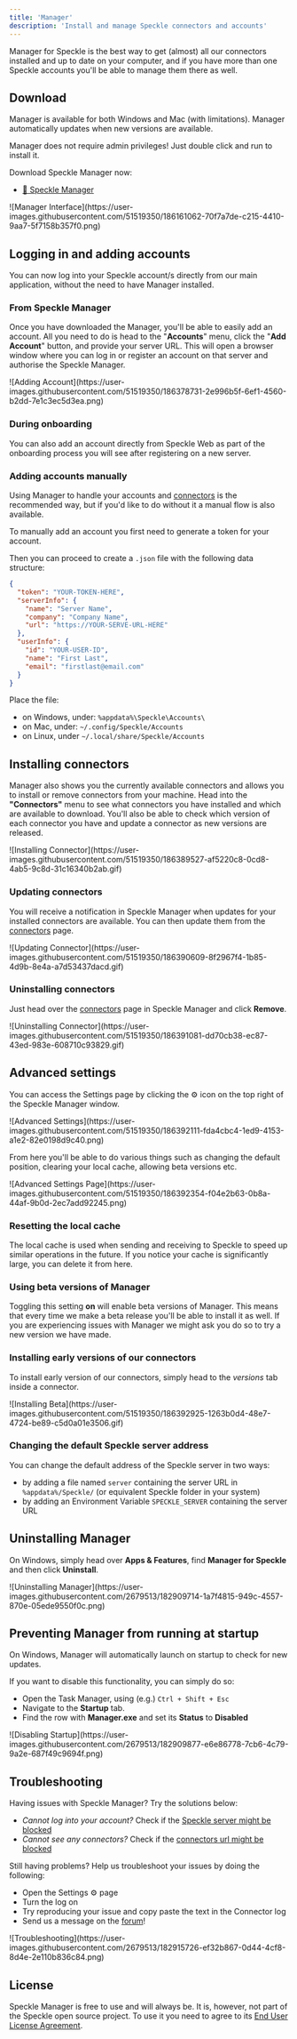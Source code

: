 ```yaml
---
title: 'Manager'
description: 'Install and manage Speckle connectors and accounts'
---
```



<LegacyManager />

Manager for Speckle is the best way to get (almost) all our connectors installed and up to date on your computer, and if you have more than one Speckle accounts you'll be able to manage them there as well.

## Download

Manager is available for both Windows and Mac (with limitations).
Manager automatically updates when new versions are available.

<Note>
  Manager does not require admin privileges! Just double click and run to install it.
</Note>

Download Speckle Manager now:

- [🔽 Speckle Manager](https://speckle.systems/download/)

<Frame>
  ![Manager Interface](https://user-images.githubusercontent.com/51519350/186161062-70f7a7de-c215-4410-9aa7-5f7158b357f0.png)
</Frame>

## Logging in and adding accounts

<Note>
  You can now log into your Speckle account/s directly from our main application, without the need to have Manager installed.
</Note>

### From Speckle Manager

Once you have downloaded the Manager, you'll be able to easily add an account. All you need to do is head to the "**Accounts**" menu, click the "**Add Account**" button, and provide your server URL. This will open a browser window where you can log in or register an account on that server and authorise the Speckle Manager.

<Frame>
  ![Adding Account](https://user-images.githubusercontent.com/51519350/186378731-2e996b5f-6ef1-4560-b2dd-7e1c3ec5d3ea.png)
</Frame>


### During onboarding

You can also add an account directly from Speckle Web as part of the onboarding process you will see after registering on a new server.

### Adding accounts manually

Using Manager to handle your accounts and [connectors](/#connectors) is the recommended way, but if you'd like to do without it a manual flow is also available.

To manually add an account you first need to generate a token for your account.

Then you can proceed to create a `.json` file with the following data structure:

```json
{
  "token": "YOUR-TOKEN-HERE",
  "serverInfo": {
    "name": "Server Name",
    "company": "Company Name",
    "url": "https://YOUR-SERVE-URL-HERE"
  },
  "userInfo": {
    "id": "YOUR-USER-ID",
    "name": "First Last",
    "email": "firstlast@email.com"
  }
}
```

Place the file:
- on Windows, under:  `%appdata%\Speckle\Accounts\` 
- on Mac, under: `~/.config/Speckle/Accounts`
- on Linux, under `~/.local/share/Speckle/Accounts`

## Installing connectors

Manager also shows you the currently available connectors and allows you to install or remove connectors from your machine. Head into the **"Connectors"** menu to see what connectors you have installed and which are available to download. You'll also be able to check which version of each connector you have and update a connector as new versions are released.

<Frame>
  ![Installing Connector](https://user-images.githubusercontent.com/51519350/186389527-af5220c8-0cd8-4ab5-9c8d-31c16340b2ab.gif)
</Frame>

### Updating connectors

You will receive a notification in Speckle Manager when updates for your installed connectors are available. You can then update them from the [connectors](/#connectors) page.

<Frame>
  ![Updating Connector](https://user-images.githubusercontent.com/51519350/186390609-8f2967f4-1b85-4d9b-8e4a-a7d53437dacd.gif)
</Frame>

### Uninstalling connectors

Just head over the [connectors](/#connectors) page in Speckle Manager and click **Remove**.

<Frame>
  ![Uninstalling Connector](https://user-images.githubusercontent.com/51519350/186391081-dd70cb38-ec87-43ed-983e-608710c93829.gif)
</Frame>

## Advanced settings

You can access the Settings page by clicking the ⚙ icon on the top right of the Speckle Manager window.

<Frame>
  ![Advanced Settings](https://user-images.githubusercontent.com/51519350/186392111-fda4cbc4-1ed9-4153-a1e2-82e0198d9c40.png)
</Frame>

From here you'll be able to do various things such as changing the default position, clearing your local cache, allowing beta versions etc.

<Frame>
  ![Advanced Settings Page](https://user-images.githubusercontent.com/51519350/186392354-f04e2b63-0b8a-44af-9b0d-2ec7add92245.png)
</Frame>

### Resetting the local cache

The local cache is used when sending and receiving to Speckle to speed up similar operations in the future. If you notice your cache is significantly large, you can delete it from here.

### Using beta versions of Manager

Toggling this setting **on** will enable beta versions of Manager. This means that every time we make a beta release you'll be able to install it as well.
If you are experiencing issues with Manager we might ask you do so to try a new version we have made.

### Installing early versions of our connectors

To install early version of our connectors, simply head to the _versions_ tab inside a connector.

<Frame>
  ![Installing Beta](https://user-images.githubusercontent.com/51519350/186392925-1263b0d4-48e7-4724-be89-c5d0a01e3506.gif)
</Frame>

### Changing the default Speckle server address

You can change the default address of the Speckle server in two ways:

- by adding a file named `server` containing the server URL in `%appdata%/Speckle/` (or equivalent Speckle folder in your system)
- by adding an Environment Variable `SPECKLE_SERVER` containing the server URL

## Uninstalling Manager

On Windows, simply head over **Apps & Features**, find **Manager for Speckle** and then click **Uninstall**.

<Frame>
  ![Uninstalling Manager](https://user-images.githubusercontent.com/2679513/182909714-1a7f4815-949c-4557-870e-05ede9550f0c.png)
</Frame>

## Preventing Manager from running at startup

On Windows, Manager will automatically launch on startup to check for new updates.

If you want to disable this functionality, you can simply do so:

- Open the Task Manager, using (e.g.) `Ctrl + Shift + Esc`
- Navigate to the **Startup** tab.
- Find the row with **Manager.exe** and set its **Status** to **Disabled**

<Frame>
  ![Disabling Startup](https://user-images.githubusercontent.com/2679513/182909877-e6e86778-7cb6-4c79-9a2e-687f49c9694f.png)
</Frame>

## Troubleshooting

Having issues with Speckle Manager? Try the solutions below:

- _Cannot log into your account?_ Check if the [Speckle server might be blocked](https://speckle.guide/user/FAQs.html#the-speckle-server-is-unreachable)
- _Cannot see any connectors?_ Check if the [connectors url might be blocked](https://speckle.guide/user/FAQs.html#the-speckle-server-is-unreachable)

Still having problems? Help us troubleshoot your issues by doing the following:

- Open the Settings ⚙ page
- Turn the log on
- Try reproducing your issue and copy paste the text in the Connector log
- Send us a message on the [forum](https://speckle.community)!

<Frame>
  ![Troubleshooting](https://user-images.githubusercontent.com/2679513/182915726-ef32b867-0d44-4cf8-8d4e-2e110b836c84.png)
</Frame>

## License

Speckle Manager is free to use and will always be. It is, however, not part of the Speckle open source project.
To use it you need to agree to its [End User License Agreement](https://speckle.systems/policy/terms/).
